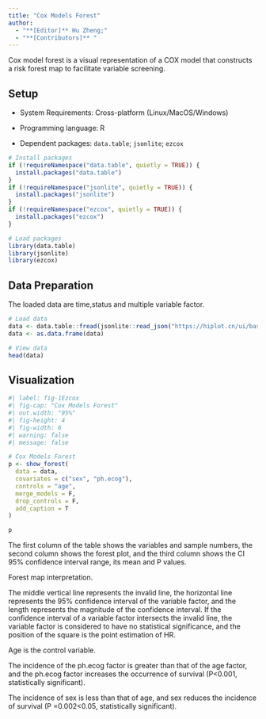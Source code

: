 ```yaml
---
title: "Cox Models Forest"
author:
  - "**[Editor]** Hu Zheng;"
  - "**[Contributors]** "
---
```


Cox model forest is a visual representation of a COX model that constructs a risk forest map to facilitate variable screening.

## Setup

-   System Requirements: Cross-platform (Linux/MacOS/Windows)

-   Programming language: R

-   Dependent packages: `data.table`; `jsonlite`; `ezcox`

```r
# Install packages
if (!requireNamespace("data.table", quietly = TRUE)) {
  install.packages("data.table")
}
if (!requireNamespace("jsonlite", quietly = TRUE)) {
  install.packages("jsonlite")
}
if (!requireNamespace("ezcox", quietly = TRUE)) {
  install.packages("ezcox")
}

# Load packages
library(data.table)
library(jsonlite)
library(ezcox)
```

## Data Preparation

The loaded data are time,status and multiple variable factor.

```r
# Load data
data <- data.table::fread(jsonlite::read_json("https://hiplot.cn/ui/basic/ezcox/data.json")$exampleData$textarea[[1]])
data <- as.data.frame(data)

# View data
head(data)
```

## Visualization

```r
#| label: fig-1Ezcox
#| fig-cap: "Cox Models Forest"
#| out.width: "95%"
#| fig-height: 4
#| fig-width: 6
#| warning: false
#| message: false

# Cox Models Forest
p <- show_forest(
  data = data,
  covariates = c("sex", "ph.ecog"),
  controls = "age",
  merge_models = F,
  drop_controls = F,
  add_caption = T
)

p
```

The first column of the table shows the variables and sample numbers, the second column shows the forest plot, and the third column shows the CI 95% confidence interval range, its mean and P values.

Forest map interpretation.

The middle vertical line represents the invalid line, the horizontal line represents the 95% confidence interval of the variable factor, and the length represents the magnitude of the confidence interval. If the confidence interval of a variable factor intersects the invalid line, the variable factor is considered to have no statistical significance, and the position of the square is the point estimation of HR.

Age is the control variable.

The incidence of the ph.ecog factor is greater than that of the age factor, and the ph.ecog factor increases the occurrence of survival (P<0.001, statistically significant).

The incidence of sex is less than that of age, and sex reduces the incidence of survival (P =0.002<0.05, statistically significant).

